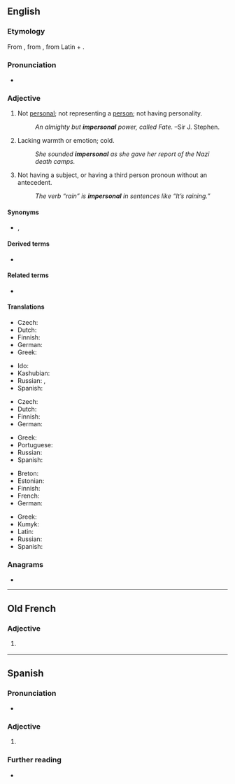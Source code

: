 ==English==

===Etymology===
From {{etyl|fr|en}} {{m|fr|impersonnel}}, from {{etyl|la|en}} {{m|la|impersōnālis}}, from Latin {{m|la|im-||not}} + {{m|la|persōnālis||personal}}.

===Pronunciation===
* {{a|GA}} {{IPA|/ɪmˈpɝsənəl/|lang=en}}

===Adjective===
{{en-adj}}

# Not [[personal]]; not representing a [[person]]; not having personality.
#: ''An almighty but '''impersonal''' power, called Fate.'' &ndash;Sir J. Stephen.
# Lacking warmth or emotion; cold.
#: ''She sounded '''impersonal''' as she gave her report of the Nazi death camps.''
# {{lb|en|grammar|of a verb or other word}} Not having a subject, or having a third person pronoun without an antecedent.
#: ''The verb “rain” is '''impersonal''' in sentences like “It’s raining.”''

====Synonyms====
* {{sense|grammar}} {{l|en|monopersonal}}, {{l|en|unipersonal}}

====Derived terms====
* {{l|en|impersonal verb}}

====Related terms====
* {{l|en|personal}}

====Translations====
{{trans-top|not representing a person}}
* Czech: {{t|cs|neosobní|m}}
* Dutch: {{t+|nl|onpersoonlijk}}
* Finnish: {{t|fi|persoonaton}}
* German: {{t+|de|unpersönlich}}
* Greek: {{t+|el|απρόσωπος|sc=Grek}}
{{trans-mid}}
* Ido: {{t+|io|nepersonala}}
* Kashubian: {{t|csb|bezòsobòwi}}
* Russian: {{t+|ru|безли́чный}}, {{t+|ru|обезли́ченный}}
* Spanish: {{t+|es|impersonal}}
{{trans-bottom}}

{{trans-top|lacking warmth or emotion}}
* Czech: {{t|cs|neosobní|m}}
* Dutch: {{t+|nl|onpersoonlijk}}
* Finnish: {{t|fi|persoonaton}}
* German: {{t+|de|unpersönlich}}
{{trans-mid}}
* Greek: {{t+|el|απρόσωπος}}
* Portuguese: {{t+|pt|impessoal}}
* Russian: {{t+|ru|отчуждённый}}
* Spanish: {{t+|es|impersonal}}
{{trans-bottom}}

{{trans-top|grammar}}
* Breton: {{t+|br|dic'hour}}
* Estonian: {{t|et|umbisikuline}}
* Finnish: {{t|fi|persoonaton}}
* French: {{t+|fr|impersonnel}}
* German: {{t+|de|unpersönlich}}
{{trans-mid}}
* Greek: {{t+|el|απρόσωπος|sc=Grek}}
* Kumyk: {{t|kum|бетсиз|tr=betsiz}}
* Latin: {{t|la|impersonalis|m}}
* Russian: {{t+|ru|безли́чный}}
* Spanish: {{t+|es|impersonal}}
{{trans-bottom}}

===Anagrams===
* {{anagrams|en|mailperson|prolamines}}

----

==Old French==

===Adjective===
{{fro-adj}}

# {{lb|fro|grammar}} {{l|en|impersonal}}

----

==Spanish==

===Pronunciation===
* {{es-IPA}}

===Adjective===
{{es-adj|pl=impersonales}}

# {{l|en|impersonal}} {{rfgloss|lang=es}}

===Further reading===
* {{R:DRAE 2001}}